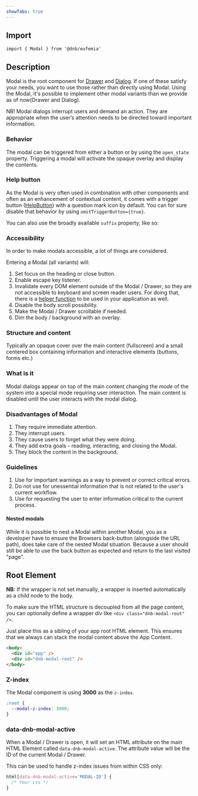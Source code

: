 ```yaml
---
showTabs: true
---
```



## Import

```tsx
import { Modal } from '@dnb/eufemia'
```

## Description

Modal is the root component for [Drawer](/uilib/components/drawer) and [Dialog](/uilib/components/dialog). If one of these satisfy your needs, you want to use those rather than directly using Modal. Using the Modal, it's possible to implement other modal variants than we provide as of now(Drawer and Dialog).

NB! Modal dialogs interrupt users and demand an action. They are appropriate when the user’s attention needs to be directed toward important information.

### Behavior

The modal can be triggered from either a button or by using the `open_state` property. Triggering a modal will activate the opaque overlay and display the contents.

### Help button

As the Modal is very often used in combination with other components and often as an enhancement of contextual content, it comes with a trigger button ([HelpButton](/uilib/components/help-button)) with a question mark icon by default. You can for sure disable that behavior by using `omitTriggerButton={true}`.

You can also use the broadly available `suffix` property, like so:

<ModalExampleSuffix />

### Accessibility

In order to make modals accessible, a lot of things are considered.

Entering a Modal (all variants) will:

1. Set focus on the heading or close button.
2. Enable escape key listener.
3. Invalidate every DOM element outside of the Modal / Drawer, so they are not accessible to keyboard and screen reader users. For doing that, there is a [helper function](/uilib/helpers/functions#interactioninvalidation-example) to be used in your application as well.
4. Disable the body scroll possibility.
5. Make the Modal / Drawer scrollable if needed.
6. Dim the body / background with an overlay.

### Structure and content

Typically an opaque cover over the main content (fullscreen) and a small centered box containing information and interactive elements (buttons, forms etc.)

### What is it

Modal dialogs appear on top of the main content changing the _mode_ of the system into a special mode requiring user interaction. The main content is disabled until the user interacts with the modal dialog.

### Disadvantages of Modal

1.  They require immediate attention.
1.  They interrupt users.
1.  They cause users to forget what they were doing.
1.  They add extra goals - reading, interacting, and closing the Modal.
1.  They block the content in the background.

### Guidelines

1.  Use for important warnings as a way to prevent or correct critical errors.
1.  Do not use for unessential information that is not related to the user's current workflow.
1.  Use for requesting the user to enter information critical to the current process.

#### Nested modals

While it is possible to nest a Modal within another Modal, you as a developer have to ensure the Browsers back-button (alongside the URL path), does take care of the nested Modal situation. Because a user should still be able to use the back button as expected and return to the last visited "page".

## Root Element

**NB:** If the wrapper is not set manually, a wrapper is inserted automatically as a child node to the body.

To make sure the HTML structure is decoupled from all the page content, you can optionally define a wrapper div like `<div class="dnb-modal-root" />`.

Just place this as a sibling of your app root HTML element. This ensures that we always can stack the modal content above the App Content.

```html
<body>
  <div id="app" />
  <div id="dnb-modal-root" />
</body>
```

### Z-index

The Modal component is using **3000** as the `z-index`.

```css
:root {
  --modal-z-index: 3000;
}
```

### data-dnb-modal-active

When a Modal / Drawer is open, it will set an HTML attribute on the main HTML Element called `data-dnb-modal-active`. The attribute value will be the ID of the current Modal / Drawer.

This can be used to handle z-index issues from within CSS only:

```css
html[data-dnb-modal-active='MODAL-ID'] {
  /* Your css */
}
```
